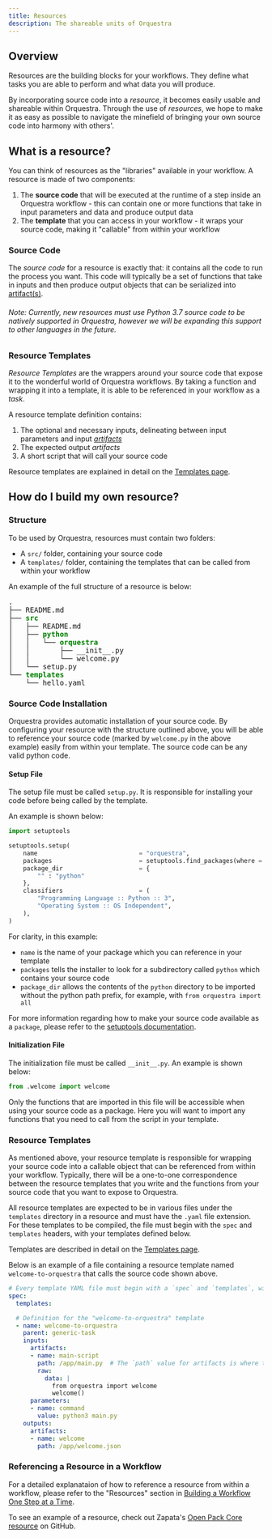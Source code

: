 ```yaml
---
title: Resources
description: The shareable units of Orquestra
---
```


## Overview

Resources are the building blocks for your workflows. They define what tasks you are able to perform and what data you will produce.

By incorporating source code into a _resource_, it becomes easily usable and shareable within Orquestra. Through the use of _resources_, we hope to make it as easy as possible to navigate the minefield of bringing your own source code into harmony with others'.  

## What is a resource? 

You can think of resources as the "libraries" available in your workflow. A resource is made of two components: 

1. The **source code** that will be executed at the runtime of a step inside an Orquestra workflow - this can contain one or more functions that take in input parameters and data and produce output data
2. The **template** that you can access in your workflow - it wraps your source code, making it "callable" from within your workflow

### Source Code

The *source code* for a resource is exactly that: it contains all the code to run the process you want. This code will typically be a set of functions that take in inputs and then produce output objects that can be serialized into [artifact(s)](https://www.orquestra.io/docs/dcs/data/artifacts/). 

###### Note: Currently, new resources must use Python 3.7 source code to be natively supported in Orquestra, however we will be expanding this support to other languages in the future.

### Resource Templates

*Resource Templates* are the wrappers around your source code that expose it to the wonderful world of Orquestra workflows. By taking a function and wrapping it into a template, it is able to be referenced in your workflow as a *task*.

A resource template definition contains:
1. The optional and necessary inputs, delineating between input parameters and input [*artifacts*](https://www.orquestra.io/docs/dcs/data/artifacts/)
2. The expected output *artifacts*
3. A short script that will call your source code

Resource templates are explained in detail on the [Templates page](https://www.orquestra.io/docs/qe/workflow/templates).

## How do I build my own resource?

### Structure

To be used by Orquestra, resources must contain two folders:
- A `src/` folder, containing your source code
- A `templates/` folder, containing the templates that can be called from within your workflow

An example of the full structure of a resource is below:
<pre>
.
├── README.md
├── <font color="green"><b>src</b></font>
│   ├── README.md
│   ├── <font color="green"><b>python</b></font>
│   │   └── <font color="green"><b>orquestra</b></font>
│   │       ├── __init__.py
│   │       └── welcome.py
│   └── setup.py
└── <font color="green"><b>templates</b></font>
    └── hello.yaml
</pre>

### Source Code Installation

Orquestra provides automatic installation of your source code. By configuring your resource with the structure outlined above, you will be able to reference your source code (marked by `welcome.py` in the above example) easily from within your template. The source code can be any valid python code.

#### Setup File

The setup file must be called `setup.py`. It is responsible for installing your code before being called by the template.

An example is shown below:

```Python
import setuptools

setuptools.setup(
    name                            = "orquestra",
    packages                        = setuptools.find_packages(where = "python"),
    package_dir                     = {
        "" : "python"
    },
    classifiers                     = (
        "Programming Language :: Python :: 3",
        "Operating System :: OS Independent",
    ),
)
```

For clarity, in this example: 
- `name` is the name of your package which you can reference in your template
- `packages` tells the installer to look for a subdirectory called `python` 
which contains your source code
- `package_dir` allows the contents of the `python` directory to be imported 
without the python path prefix, for example, with `from orquestra import all`

For more information regarding how to make your source code available as a `package`, please refer to the [setuptools documentation](https://setuptools.readthedocs.io/en/latest/setuptools.html#developer-s-guide).


#### Initialization File

The initialization file must be called `__init__.py`. An example is shown below:

```Python
from .welcome import welcome
```

Only the functions that are imported in this file will be accessible when using your source code as a package. Here you will want to import any functions that you need to call from the script in your template.

### Resource Templates

As mentioned above, your resource template is responsible for wrapping your source code into a callable object that can be referenced from within your workflow. Typically, there will be a one-to-one correspondence between the resource templates that you write and the functions from your source code that you want to expose to Orquestra.

All resource templates are expected to be in various files under the `templates` directory in a resource and must have the `.yaml` file extension. For these templates to be compiled, the file must begin with the `spec` and `templates` headers, with your templates defined below.

Templates are described in detail on the [Templates page](https://www.orquestra.io/docs/qe/workflow/templates).

Below is an example of a file containing a resource template named `welcome-to-orquestra` that calls the source code shown above.

```YAML
# Every template YAML file must begin with a `spec` and `templates`, without which your template won't compile.
spec:
  templates:

  # Definition for the "welcome-to-orquestra" template
  - name: welcome-to-orquestra
    parent: generic-task
    inputs:
      artifacts:
      - name: main-script
        path: /app/main.py  # The `path` value for artifacts is where they are placed and they must be under the `app` directory
        raw:
          data: |
            from orquestra import welcome
            welcome()
      parameters:
      - name: command
        value: python3 main.py
    outputs:
      artifacts:
      - name: welcome
        path: /app/welcome.json
```

### Referencing a Resource in a Workflow

For a detailed explanataion of how to reference a resource from within a workflow, please refer to the "Resources" section in [Building a Workflow One Step at a Time](https://www.orquestra.io/docs/qe/definingaworkflow/workflows/#building-a-workflow-one-step-at-a-time).

To see an example of a resource, check out Zapata's [Open Pack Core resource](https://github.com/zapatacomputing/open-pack-core) on GitHub.